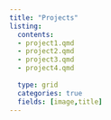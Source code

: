 ```yaml
---
title: "Projects"
listing: 
  contents: 
  - project1.qmd
  - project2.qmd
  - project3.qmd
  - project4.qmd
  
  type: grid
  categories: true
  fields: [image,title]
---
```

